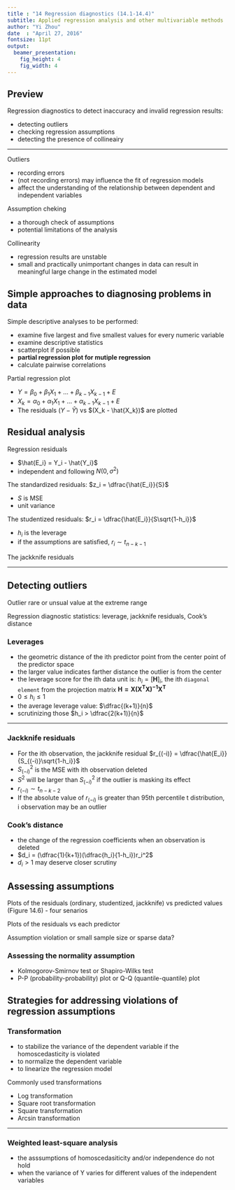 ```yaml
---
title : "14 Regression diagnostics (14.1-14.4)"
subtitle: Applied regression analysis and other multivariable methods
author: "Yi Zhou"
date  : "April 27, 2016"
fontsize: 11pt
output: 
  beamer_presentation:
    fig_height: 4
    fig_width: 4
---
```


## Preview

Regression diagnostics to detect inaccuracy and invalid regression results:

- detecting outliers
- checking regression assumptions
- detecting the presence of collineairy

---

Outliers 

- recording errors
- (not recording errors) may influence the fit of regression models
- affect the understanding of the relationship between dependent and independent variables

Assumption cheking

- a thorough check of assumptions
- potential limitations of the analysis

Collinearity

- regression results are unstable 
- small and practically unimportant changes in data can result in meaningful large change in the estimated model

## Simple approaches to diagnosing problems in data

Simple descriptive analyses to be performed:

- examine five largest and five smallest values for every numeric variable
- examine descriptive statistics
- scatterplot if possible
- **partial regression plot for mutiple regression**
- calculate pairwise correlations

Partial regression plot

- $Y = \beta_0 + \beta_1X_1 + \dots + \beta_{k-1}X_{k-1} + E$
- $X_k = \alpha_0 + \alpha_1X_1 + \dots + \alpha_{k-1}X_{k-1} + E$
- The residuals $(Y - \hat{Y})$ vs $(X_k - \hat{X_k})$ are plotted

## Residual analysis

Regression residuals

- $\hat{E_i} = Y_i - \hat{Y_i}$
- independent and following $N(0, \sigma^2)$

The standardized residuals: $z_i = \dfrac{\hat{E_i}}{S}$

- $S$ is MSE
- unit variance

The studentized residuals: $r_i = \dfrac{\hat{E_i}}{S\sqrt{1-h_i}}$

- $h_i$ is the leverage
- if the assumptions are satisfied, $r_i \sim t_{n-k-1}$

The jackknife residuals

---

## Detecting outliers

Outlier \textcolor{blue}: rare or unsual value at the extreme range

Regression diagnostic statistics: leverage, jackknife residuals, Cook's distance

### Leverages

- the geometric distance of the ith predictor point from the center point of the predictor space
- the larger value indicates farther distance the outlier is from the center
- the leverage score for the ith data unit is: $h_{i} = [\mathbf{H}]_{i}$, the ith `diagonal element` from the projection matrix $\mathbf{H = X(X^TX)^{-1}X^T}$ 
- $0 \leqslant h_i \leqslant 1$
- the average leverage value: $\dfrac{(k+1)}{n}$
- scrutinizing those $h_i > \dfrac{2(k+1)}{n}$

---

### Jackknife residuals

- For the ith observation, the jackknife residual $r_{(-i)} = \dfrac{\hat{E_i}}{S_{(-i)}\sqrt{1-h_i}}$
- $S_{(-i)}^2$ is the MSE with ith observation deleted 
- $S^2$ will be larger than $S_{(-i)}^2$ if the outlier is masking its effect
- $r_{(-i)} \sim t_{n-k-2}$
- If the absolute value of $r_{(-i)}$ is greater than 95th percentile t distribution, i observation may be an outlier

### Cook's distance

- the change of the regression coefficients when an observation is deleted
- $d_i = (\dfrac{1}{k+1})(\dfrac{h_i}{1-h_i})r_i^2$
- $d_i>1$ may deserve closer scrutiny

## Assessing assumptions 

Plots of the residuals (ordinary, studentized, jackknife) vs predicted values (Figure 14.6)
- four senarios

Plots of the residuals vs each predictor 

Assumption violation or small sample size or sparse data?

### Assessing the normality assumption

- Kolmogorov-Smirnov test or Shapiro-Wilks test
- P-P (probability-probability) plot or Q-Q (quantile-quantile) plot

## Strategies for addressing violations of regression assumptions

### Transformation

- to stabilize the variance of the dependent variable if the homoscedasticity is violated
- to normalize the dependent variable
- to linearize the regression model

Commonly used transformations

- Log transformation
- Square root transformation
- Square transformation
- Arcsin transformation

---

### Weighted least-square analysis

- the asssumptions of homoscedasiticity and/or independence do not hold
- when the variance of Y varies for different values of the independent variables



